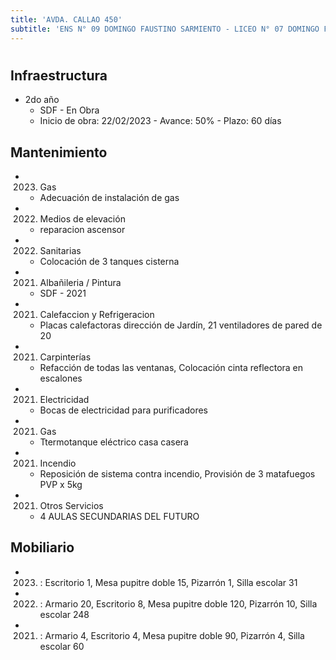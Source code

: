 ```yaml
---
title: 'AVDA. CALLAO 450'
subtitle: 'ENS N° 09 DOMINGO FAUSTINO SARMIENTO - LICEO N° 07 DOMINGO FAUSTINO SARMIENTO'
---
```


#
## Infraestructura

* 2do año 
    + SDF - En Obra 
    + Inicio de obra: 22/02/2023 - Avance: 50% - Plazo: 60 días 






## Mantenimiento

*  (2023) Gas 
    + Adecuación de instalación de gas

*  (2022) Medios de elevación 
    + reparacion ascensor

*  (2022) Sanitarias 
    + Colocación de 3 tanques cisterna

*  (2021) Albañileria / Pintura 
    + SDF - 2021

*  (2021) Calefaccion y Refrigeracion 
    + Placas calefactoras dirección de Jardín, 21 ventiladores de pared de 20

*  (2021) Carpinterías 
    + Refacción de todas las ventanas, Colocación cinta reflectora en escalones

*  (2021) Electricidad 
    + Bocas de electricidad para purificadores

*  (2021) Gas 
    + Ttermotanque eléctrico casa casera

*  (2021) Incendio 
    + Reposición de sistema contra incendio, Provisión de 3 matafuegos PVP x 5kg

*  (2021) Otros Servicios 
    + 4 AULAS SECUNDARIAS DEL FUTURO





## Mobiliario

*  (2023) : Escritorio 1, Mesa pupitre doble 15, Pizarrón 1, Silla escolar 31 

*  (2022) : Armario 20, Escritorio 8, Mesa pupitre doble 120, Pizarrón 10, Silla escolar 248 

*  (2021) : Armario 4, Escritorio 4, Mesa pupitre doble 90, Pizarrón 4, Silla escolar 60 



